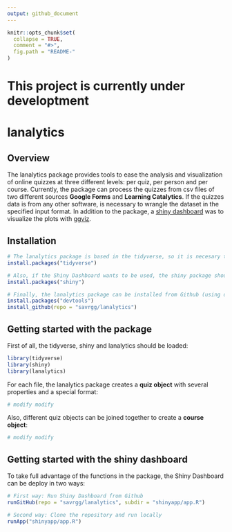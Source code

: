 ```yaml
---
output: github_document
---
```


<!-- README.md is generated from README.Rmd. Please edit that file -->

```r
knitr::opts_chunk$set(
  collapse = TRUE,
  comment = "#>",
  fig.path = "README-"
)
```

# __This project is currently under developtment__

# lanalytics 

## Overview

The lanalytics package provides tools to ease the analysis and visualization of online quizzes at three different levels: per quiz, per person and per course. Currently, the package can process the quizzes from csv files of two different sources __Google Forms__ and __Learning Catalytics__. If the quizzes data is from any other software, is necessary to wrangle the dataset in the specified input format. In addition to the package, a [shiny dashboard](https://rstudio.github.io/shinydashboard/) was to visualize the plots with [ggviz](http://ggvis.rstudio.com/).

## Installation

```r
# The lanalytics package is based in the tidyverse, so it is necesary to install this package:
install.packages("tidyverse")

# Also, if the Shiny Dashboard wants to be used, the shiny package should be installed:
install.packages("shiny")

# Finally, the lanalytics package can be installed from Github (using devtools library):
install.packages("devtools")
install_github(repo = "savrgg/lanalytics")

```

## Getting started with the package

First of all, the tidyverse, shiny and lanalytics should be loaded:

```r
library(tidyverse)
library(shiny)
library(lanalytics)
```

For each file, the lanalytics package creates a __quiz object__ with several properties and a special format:

```r
# modify modify
```

Also, different quiz objects can be joined together to create a __course object__:

```r
# modify modify
```

## Getting started with the shiny dashboard

To take full advantage of the functions in the package, the Shiny Dashboard can be deploy in two ways:

```r
# First way: Run Shiny Dashboard from Github
runGitHub(repo = "savrgg/lanalytics", subdir = "shinyapp/app.R")

# Second way: Clone the repository and run locally
runApp("shinyapp/app.R")
```



<!-- #  -->
<!-- # At per quiz level,  -->
<!-- #  -->
<!-- # It is especially designed to process the outputs from Learning Catalytics software and from Google Forms -->
<!-- #  -->
<!-- # and functions and quizzes from three source of data. The first  -->
<!-- #  -->
<!-- # For each quiz, the package creates a quizz object -->
<!-- #  -->
<!-- # For each course, the package creates a course object -->
<!-- #  -->
<!-- # As an additional tool,  -->
<!-- #  -->
<!-- # Analysis of student data from quizzes -->
<!-- #  -->
<!-- # Files: -->
<!-- #  -->
<!-- # 1. parsequizzes.R -->
<!-- #  -->
<!-- # - First data parsing step - this script is designed to be run exactly once at  -->
<!-- #     the beginning of the data analysis process -->
<!-- # - Takes xlsx file for each quiz as downloaded from Learning Catalytics -->
<!-- # - Assigns each student a unique random identifier -->
<!-- # - Creates 3 tables, all of which have one row per student ID, and one column per    -->
<!-- #     quiz question. Data in those tables are  -->
<!-- #     - Absolute time of answer -->
<!-- #     - Content of answer -->
<!-- #     - Correctness of answer (1 or 0) -->
<!-- #     All three tables are saved into xlsx files -->
<!-- # - Creates an additional (confidential) table of student IDs and names, to be -->
<!-- #     stored in a safe place -->
<!-- #  -->
<!-- #  -->
<!-- # 2. order_time.R -->
<!-- #  -->
<!-- # - Depends on parsequizzes.R -->
<!-- # - Takes absolute time stamp data as computed using parsequizzes.R -->
<!-- # - For each quiz and each student, computes  -->
<!-- #     - the order in which questions were answered -->
<!-- #     - the time it took to answer each question -->
<!-- #  -->
<!-- #  -->
<!-- # 3. easiness_time.R -->
<!-- #  -->
<!-- # - Depends on order_time.R, parsequizzes.R  -->
<!-- # - Takes time per question and correctness information -->
<!-- # - For each quiz question, compute -->
<!-- #     - item easiness (% of sdtudents who g) -->
<!-- #     - time to answeer item (median across all students) -->
<!-- # - scatter plots easiness vs time -->
<!-- #  -->
<!-- #  -->
<!-- # 4. guessers.R -->
<!-- #  -->
<!-- # - Depends on order_time.R, parsequizzes.R -->
<!-- # - Assumes that the first two and last two questions of each quiz are easy  -->
<!-- #     (in our case, because they are about study style and preparaation) -->
<!-- # - Uses time for those easy question as a threshold (i.e. fastest possible) -->
<!-- # - Computes questions answered below this threshold and classifies them as -->
<!-- #     - cheating, if the answer was correct -->
<!-- #     - guessing, if the answer was wrong -->
<!-- # - Plots overall occurence of guessing and cheating across quizzes and students -->
<!-- #  -->
<!-- # 5. easiness_time_level.R -->
<!-- #  -->
<!-- # - Depends on easiness_time.R -->
<!-- # - Also depends on a rating of cognitive level for each question (as provided by -->
<!-- #     the instructor, 1=low, 3=high) -->
<!-- # - Plots scatter plot of easiness vs time, colour-coded by cognitive level -->
<!-- #  -->
<!-- # 6. easiness_time_level_two_years.R -->
<!-- #  -->
<!-- # - Depends on easiness_time.R -->
<!-- # - Also depends on a rating of cognitive level for each question (as provided by -->
<!-- #     the instructor, 1=low, 3=high) -->
<!-- # - Does the same as easiness_time_level.R, but for two successive years -->
<!-- # - Plots data from both years side-by-side -->
<!-- #  -->
<!-- # 7. import_time_easiness.R -->
<!-- #  -->
<!-- # - Now obsolete!  -->
<!-- # - Helper script to import data from excel for further processing -->
<!-- # - Written in order to be able to use earlier data we processed in MATLAB -->
<!-- # - Not part of the analysis workflow if everything is done in lanalytics  -->
<!-- #  -->
<!-- # 8. small change -->
